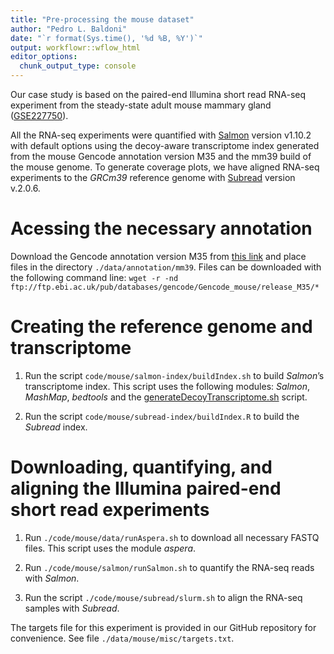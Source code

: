 ```yaml
---
title: "Pre-processing the mouse dataset"
author: "Pedro L. Baldoni"
date: "`r format(Sys.time(), '%d %B, %Y')`"
output: workflowr::wflow_html
editor_options:
  chunk_output_type: console
---
```


Our case study is based on the paired-end Illumina short read RNA-seq experiment from the steady-state adult mouse mammary gland ([GSE227750](https://www.ncbi.nlm.nih.gov/geo/query/acc.cgi?acc=GSE227750)).

All the RNA-seq experiments were quantified with [Salmon](https://salmon.readthedocs.io/) version v1.10.2 with default options using the decoy-aware transcriptome index generated from the mouse Gencode annotation version M35 and the mm39 build of the mouse genome. To generate coverage plots, we have aligned RNA-seq experiments to the *GRCm39* reference genome with [Subread](https://subread.sourceforge.net/) version v.2.0.6.

# Acessing the necessary annotation

Download the Gencode annotation version M35 from [this link](https://ftp.ebi.ac.uk/pub/databases/gencode/Gencode_mouse/release_M35/) and place files in the directory `./data/annotation/mm39`. Files can be downloaded with the following command line:
`wget -r -nd ftp://ftp.ebi.ac.uk/pub/databases/gencode/Gencode_mouse/release_M35/*`

# Creating the reference genome and transcriptome

1. Run the script `code/mouse/salmon-index/buildIndex.sh` to build *Salmon*'s transcriptome index. This script uses the following modules: *Salmon*, *MashMap*, *bedtools* and the [generateDecoyTranscriptome.sh](https://github.com/COMBINE-lab/SalmonTools/blob/master/scripts/generateDecoyTranscriptome.sh) script.

2. Run the script `code/mouse/subread-index/buildIndex.R` to build the *Subread* index.

# Downloading, quantifying, and aligning the Illumina paired-end short read experiments

1. Run `./code/mouse/data/runAspera.sh` to download all necessary FASTQ files. This script uses the module *aspera*.

2. Run `./code/mouse/salmon/runSalmon.sh` to quantify the RNA-seq reads with *Salmon*.

3. Run the script `./code/mouse/subread/slurm.sh` to align the RNA-seq samples with *Subread*.

The targets file for this experiment is provided in our GitHub repository for convenience. See file `./data/mouse/misc/targets.txt`.
